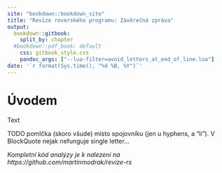 ```yaml
---
site: "bookdown::bookdown_site"
title: "Revize roverského programu: Závěrečná zpráva"
output:
  bookdown::gitbook:
    split_by: chapter
  #bookdown::pdf_book: default
    css: gitbook_style.css
    pandoc_args: ["--lua-filter=avoid_letters_at_end_of_line.lua"]
date: '`r format(Sys.time(), "%d %B, %Y")`'
---
```


# Úvodem

Text

TODO pomlčka (skoro všude) místo spojovníku (jen u hyphens, a "li"). V BlockQuote nejak nefunguje single letter...

_Kompletní kód analýzy je k nalezení na https://github.com/martinmodrak/revize-rs _
